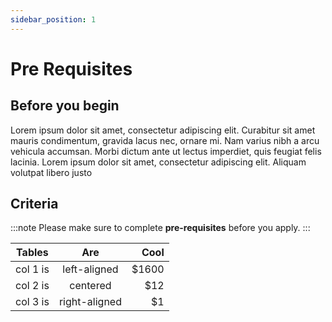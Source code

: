 ```yaml
---
sidebar_position: 1
---
```


# Pre Requisites

## Before you begin
Lorem ipsum dolor sit amet, consectetur adipiscing elit. Curabitur sit amet mauris condimentum, gravida lacus nec, ornare mi. Nam varius nibh a arcu vehicula accumsan. Morbi dictum ante ut lectus imperdiet, quis feugiat felis lacinia. Lorem ipsum dolor sit amet, consectetur adipiscing elit. Aliquam volutpat libero justo

## Criteria

:::note
Please make sure to complete **pre-requisites**  before you apply.
:::


| Tables   |      Are      |  Cool |
|----------|:-------------:|------:|
| col 1 is |  left-aligned | $1600 |
| col 2 is |    centered   |   $12 |
| col 3 is | right-aligned |    $1 |